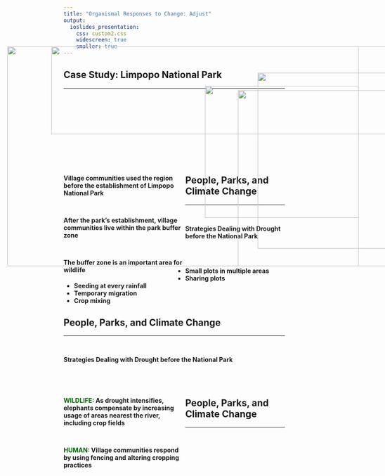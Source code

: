 ```yaml
---
title: "Organismal Responses to Change: Adjust"
output: 
  ioslides_presentation:
    css: custom2.css
    widescreen: true
    smaller: true
---
```


## Case Study: Limpopo National Park
<hr>
<br/>
<br/>
<br/>
<br/>
<br/>
<br/>
<br/>
<br/>
<br/>

<div style="float: left; width: 55%;">

**Village communities used the region before the establishment of Limpopo National Park **

<br/>

**After the park’s establishment, village communities live within the park buffer zone**

<br/>

**The buffer zone is an important area for wildlife **
</div>

<IMG STYLE="position:absolute; TOP:160px; LEFT:200px; WIDTH:800px; HEIGHT:200px" SRC="images/park.png">

<IMG STYLE="position:absolute; TOP:260px; LEFT:625px; WIDTH:350px; HEIGHT:400px" SRC="images/park2.png">

## People, Parks, and Climate Change
<hr>
<br/>

**Strategies Dealing with Drought before the National Park**

<br/>
<br/>

* **Small plots in multiple areas**
<br/>
* **Sharing plots**
<br/>
* **Seeding at every rainfall**
<br/>
* **Temporary migration**
<br/>
* **Crop mixing**

<IMG STYLE="position:absolute; TOP:250px; LEFT:550px; WIDTH:350px; HEIGHT:300px" SRC="images/drought.jpg">

## People, Parks, and Climate Change
<hr>
<br/>

**Strategies Dealing with Drought before the National Park**

<br/>
<br/>

<div style="float: left; width: 55%;">

**<span style="color:darkgreen">WILDLIFE</span>: As drought intensifies, elephants compensate by increasing usage of areas nearest the river, including crop fields**

<br/>

**<span style="color:darkgreen">HUMAN</span>: Village communities respond by using fencing and altering cropping practices **

</div>

<IMG STYLE="position:absolute; TOP:220px; LEFT:670px; WIDTH:300px; HEIGHT:400px" SRC="images/park3.png">

## People, Parks, and Climate Change
<hr>

<IMG STYLE="position:absolute; TOP:160px; LEFT:100px; WIDTH:800px; HEIGHT:500px" SRC="images/park4.png">



